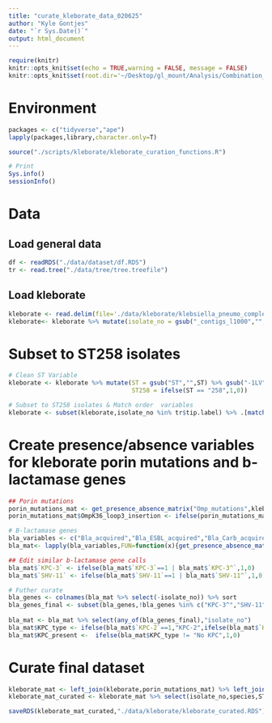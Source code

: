 ```yaml
---
title: "curate_kleborate_data_020625"
author: "Kyle Gontjes"
date: "`r Sys.Date()`"
output: html_document
---
```


```r
require(knitr)
knitr::opts_knit$set(echo = TRUE,warning = FALSE, message = FALSE)  
knitr::opts_knit$set(root.dir='~/Desktop/gl_mount/Analysis/Combination_resistance/pre-intro-blbli-resistance-ms/') 
```

# Environment
```r
packages <- c("tidyverse","ape")
lapply(packages,library,character.only=T)

source("./scripts/kleborate/kleborate_curation_functions.R")

# Print
Sys.info()
sessionInfo() 
```

# Data
## Load general data
```r
df <- readRDS("./data/dataset/df.RDS")
tr <- read.tree("./data/tree/tree.treefile")
```

## Load kleborate
```r
kleborate <- read.delim(file='./data/kleborate/klebsiella_pneumo_complex_output.txt',sep='\t')
kleborate<- kleborate %>% mutate(isolate_no = gsub("_contigs_l1000","",strain)) %>% `rownames<-`(.$isolate_no) 
```

# Subset to ST258 isolates
```r
# Clean ST Variable
kleborate <- kleborate %>% mutate(ST = gsub("ST","",ST) %>% gsub("-1LV","*",.),
                                  ST258 = ifelse(ST == "258",1,0))

# Subset to ST258 isolates & Match order  variables
kleborate <- subset(kleborate,isolate_no %in% tr$tip.label) %>% .[match(as.vector(tr$tip.label), .$isolate_no),] 
```

# Create presence/absence variables for kleborate porin mutations and b-lactamase genes
```r
## Porin mutations
porin_mutations_mat <- get_presence_absence_matrix("Omp_mutations",kleborate) %>% as.data.frame %>% mutate(isolate_no = rownames(.))
porin_mutations_mat$OmpK36_loop3_insertion <- ifelse(porin_mutations_mat$OmpK36GD==1   | porin_mutations_mat$OmpK36TD ==1,1,0) 

# B-lactamase genes  
bla_variables <- c("Bla_acquired","Bla_ESBL_acquired","Bla_Carb_acquired","Bla_chr")
bla_mat<- lapply(bla_variables,FUN=function(x){get_presence_absence_matrix(x,kleborate)}) %>% do.call(cbind,.) %>% as.data.frame %>% mutate(isolate_no = rownames(.)) 

## Edit similar b-lactamase gene calls
bla_mat$`KPC-3` <- ifelse(bla_mat$`KPC-3`==1 | bla_mat$`KPC-3^`,1,0)
bla_mat$`SHV-11` <- ifelse(bla_mat$`SHV-11`==1 | bla_mat$`SHV-11^`,1,0) 

# Futher curate
bla_genes <- colnames(bla_mat %>% select(-isolate_no)) %>% sort
bla_genes_final <- subset(bla_genes,!bla_genes %in% c("KPC-3^","SHV-11^","SHV-12^"))
  
bla_mat <- bla_mat %>% select(any_of(bla_genes_final),"isolate_no")
bla_mat$KPC_type <- ifelse(bla_mat$`KPC-2`==1,"KPC-2",ifelse(bla_mat$`KPC-3`==1,"KPC-3",ifelse(bla_mat$`KPC-5`==1,"KPC-5","No KPC")))
bla_mat$KPC_present <-  ifelse(bla_mat$KPC_type != "No KPC",1,0) 
```

# Curate final dataset
```r
kleborate_mat <- left_join(kleborate,porin_mutations_mat) %>% left_join(bla_mat)
kleborate_mat_curated <- kleborate_mat %>% select(isolate_no,species,ST,Omp_mutations,all_of(colnames(porin_mutations_mat %>% select(-isolate_no))),bla_variables,all_of(colnames(bla_mat %>% select(-isolate_no))))

saveRDS(kleborate_mat_curated,"./data/kleborate/kleborate_curated.RDS")
```